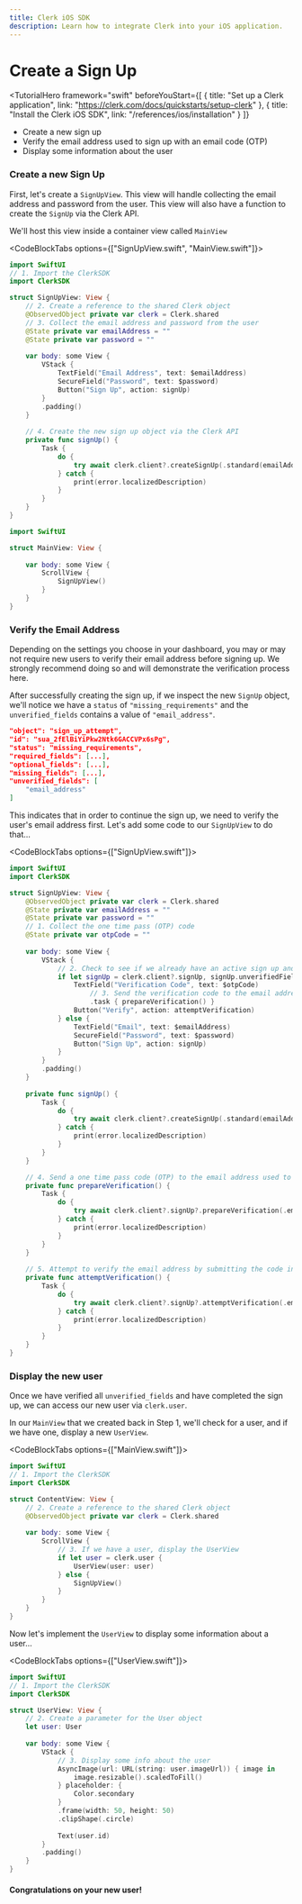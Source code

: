 ```yaml
---
title: Clerk iOS SDK
description: Learn how to integrate Clerk into your iOS application.
---
```


# Create a Sign Up

<TutorialHero
  framework="swift"
  beforeYouStart={[
    {
      title: "Set up a Clerk application",
      link: "https://clerk.com/docs/quickstarts/setup-clerk"
    },
    {
      title: "Install the Clerk iOS SDK",
      link: "/references/ios/installation"
    }
  ]}
>
- Create a new sign up
- Verify the email address used to sign up with an email code (OTP)
- Display some information about the user
</TutorialHero>

<Steps>

### Create a new Sign Up

First, let's create a `SignUpView`. This view will handle collecting the email address and password from the user.
This view will also have a function to create the `SignUp` via the Clerk API.

We'll host this view inside a container view called `MainView`

<CodeBlockTabs options={["SignUpView.swift", "MainView.swift"]}>

```swift filename="SignUpView.swift"
import SwiftUI
// 1. Import the ClerkSDK
import ClerkSDK

struct SignUpView: View {
    // 2. Create a reference to the shared Clerk object
    @ObservedObject private var clerk = Clerk.shared
    // 3. Collect the email address and password from the user
    @State private var emailAddress = ""
    @State private var password = ""
    
    var body: some View {
        VStack {
            TextField("Email Address", text: $emailAddress)
            SecureField("Password", text: $password)
            Button("Sign Up", action: signUp)
        }
        .padding()
    }
    
    // 4. Create the new sign up object via the Clerk API
    private func signUp() {
        Task {
            do {
                try await clerk.client?.createSignUp(.standard(emailAddress: emailAddress, password: password))
            } catch {
                print(error.localizedDescription)
            }
        }
    }
}
```

```swift filename="MainView.swift"
import SwiftUI

struct MainView: View {
    
    var body: some View {
        ScrollView {
            SignUpView()
        }
    }
}
```

</CodeBlockTabs>

### Verify the Email Address

<Callout>
Depending on the settings you choose in your dashboard, you may or may not require new users to verify their email address before signing up. 
We strongly recommend doing so and will demonstrate the verification process here.
</Callout>

After successfully creating the sign up, if we inspect the new `SignUp` object, we'll notice we have a `status` of `"missing_requirements"` and the `unverified_fields` contains a value of `"email_address"`.

```json
"object": "sign_up_attempt",
"id": "sua_2fElBiYiPkw2Ntk6GACCVPx6sPg",
"status": "missing_requirements",
"required_fields": [...],
"optional_fields": [...],
"missing_fields": [...],
"unverified_fields": [
    "email_address"
]
```  

This indicates that in order to continue the sign up, we need to verify the user's email address first. Let's add some code to our `SignUpView` to do that...

<CodeBlockTabs options={["SignUpView.swift"]}>

```swift filename="SignUpView.swift"
import SwiftUI
import ClerkSDK

struct SignUpView: View {
    @ObservedObject private var clerk = Clerk.shared
    @State private var emailAddress = ""
    @State private var password = ""
    // 1. Collect the one time pass (OTP) code
    @State private var otpCode = ""
    
    var body: some View {
        VStack {
            // 2. Check to see if we already have an active sign up and need to verify the email address.
            if let signUp = clerk.client?.signUp, signUp.unverifiedFields.contains("email_address") {
                TextField("Verification Code", text: $otpCode)
                    // 3. Send the verification code to the email address.
                    .task { prepareVerification() }
                Button("Verify", action: attemptVerification)
            } else {
                TextField("Email", text: $emailAddress)
                SecureField("Password", text: $password)
                Button("Sign Up", action: signUp)
            }
        }
        .padding()
    }
    
    private func signUp() {
        Task {
            do {
                try await clerk.client?.createSignUp(.standard(emailAddress: emailAddress, password: password))
            } catch {
                print(error.localizedDescription)
            }
        }
    }

    // 4. Send a one time pass code (OTP) to the email address used to sign up.
    private func prepareVerification() {
        Task {
            do {
                try await clerk.client?.signUp?.prepareVerification(.emailCode)
            } catch {
                print(error.localizedDescription)
            }
        }
    }
    
    // 5. Attempt to verify the email address by submitting the code input by the user.
    private func attemptVerification() {
        Task {
            do {
                try await clerk.client?.signUp?.attemptVerification(.emailCode(code: otpCode))
            } catch {
                print(error.localizedDescription)
            }
        }
    }
}
```

</CodeBlockTabs>

### Display the new user

Once we have verified all `unverified_fields` and have completed the sign up, we can access our new user via `clerk.user`.

In our `MainView` that we created back in Step 1, we'll check for a user, and if we have one, display a new `UserView`.

<CodeBlockTabs options={["MainView.swift"]}>
```swift filename="MainView.swift"
import SwiftUI
// 1. Import the ClerkSDK
import ClerkSDK

struct ContentView: View {
    // 2. Create a reference to the shared Clerk object
    @ObservedObject private var clerk = Clerk.shared
    
    var body: some View {
        ScrollView {
            // 3. If we have a user, display the UserView
            if let user = clerk.user {
                UserView(user: user)
            } else {
                SignUpView()
            }
        }
    }
}
```
</CodeBlockTabs>

Now let's implement the `UserView` to display some information about a user...

<CodeBlockTabs options={["UserView.swift"]}>

```swift filename="UserView.swift"
import SwiftUI
// 1. Import the ClerkSDK
import ClerkSDK

struct UserView: View {
    // 2. Create a parameter for the User object
    let user: User
    
    var body: some View {
        VStack {
            // 3. Display some info about the user
            AsyncImage(url: URL(string: user.imageUrl)) { image in
                image.resizable().scaledToFill()
            } placeholder: {
                Color.secondary
            }
            .frame(width: 50, height: 50)
            .clipShape(.circle)
            
            Text(user.id)
        }
        .padding()
    }
}
```

</CodeBlockTabs>

</Steps>

#### Congratulations on your new user!